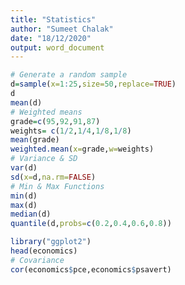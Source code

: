 ---
title: "Statistics"
author: "Sumeet Chalak"
date: "18/12/2020"
output: word_document
---

```{r}
# Generate a random sample
d=sample(x=1:25,size=50,replace=TRUE)
d
mean(d)
# Weighted means
grade=c(95,92,91,87)
weights= c(1/2,1/4,1/8,1/8)
mean(grade)
weighted.mean(x=grade,w=weights)
# Variance & SD
var(d)
sd(x=d,na.rm=FALSE)
# Min & Max Functions
min(d)
max(d)
median(d)
quantile(d,probs=c(0.2,0.4,0.6,0.8))
```
```{r}
library("ggplot2")
head(economics)
# Covariance
cor(economics$pce,economics$psavert)
```